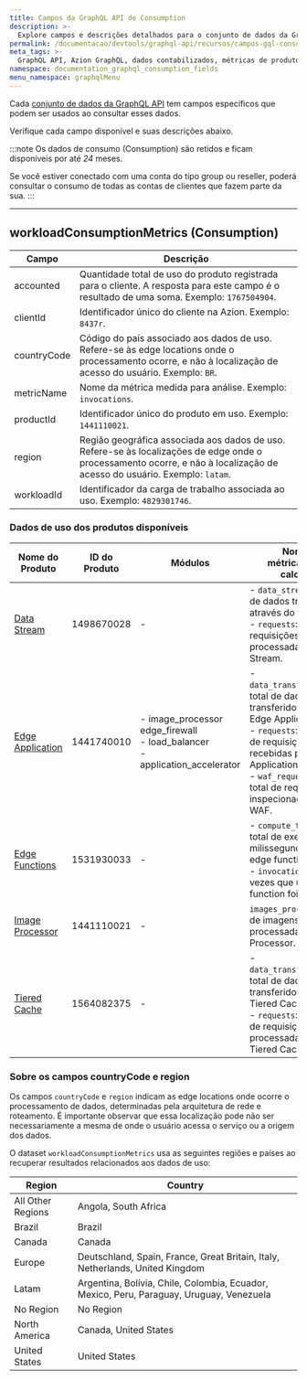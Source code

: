 ```yaml
---
title: Campos da GraphQL API de Consumption
description: >-
  Explore campos e descrições detalhados para o conjunto de dados da GraphQL API de Consumption, incluindo dados de uso de produtos Azion.
permalink: /documentacao/devtools/graphql-api/recursos/campos-gql-consumption/
meta_tags: >-
  GraphQL API, Azion GraphQL, dados contabilizados, métricas de produto, campos de conjunto de dados, consumo de conjunto de dados de API, API de dados de uso, consulta de dados
namespace: documentation_graphql_consumption_fields
menu_namespace: graphqlMenu
---
```


Cada [conjunto de dados da GraphQL API](/pt-br/documentacao/devtools/graphql-api/recursos/#conjuntos-de-dados) tem campos específicos que podem ser usados ao consultar esses dados.

Verifique cada campo disponível e suas descrições abaixo.

:::note
Os dados de consumo (Consumption) são retidos e ficam disponíveis por até *24* meses.

Se você estiver conectado com uma conta do tipo group ou reseller, poderá consultar o consumo de todas as contas de clientes que fazem parte da sua.
:::

---

## workloadConsumptionMetrics (Consumption)

| Campo        | Descrição |
|--------------|-----------|
| accounted    | Quantidade total de uso do produto registrada para o cliente. A resposta para este campo é o resultado de uma soma. Exemplo: `1767504904`. |
| clientId | Identificador único do cliente na Azion. Exemplo: `8437r`. |
| countryCode | Código do país associado aos dados de uso. Refere-se às edge locations onde o processamento ocorre, e não à localização de acesso do usuário. Exemplo: `BR`. |
| metricName   | Nome da métrica medida para análise. Exemplo: `invocations`. |
| productId | Identificador único do produto em uso. Exemplo: `1441110021`. |
| region | Região geográfica associada aos dados de uso. Refere-se às localizações de edge onde o processamento ocorre, e não à localização de acesso do usuário. Exemplo: `latam`. |
| workloadId | Identificador da carga de trabalho associada ao uso. Exemplo: `4829301746`. |

### Dados de uso dos produtos disponíveis

| Nome do Produto      | ID do Produto  | Módulos | Nome da métrica/Campo calculado |
|----------------------|----------------|------------------------------------------------|-----------------------------------|
| [Data Stream](/pt-br/documentacao/produtos/guias/consultar-dados-de-uso-data-stream-com-graphql/)          | 1498670028     | -                                            | - `data_streamed`: total de dados transmitidos através do Data Stream.<br/>- `requests`: total de requisições processadas pelo Data Stream. |
| [Edge Application](/pt-br/documentacao/produtos/guias/consultar-dados-de-uso-edge-application-com-graphql/)     | 1441740010     | - image_processor<br/>edge_firewall<br/>- load_balancer<br/>- application_accelerator  | - `data_transferred_total`: total de dados transferidos através do Edge Application.<br/>- `requests`: número total de requisições recebidas pelo Edge Application.<br/>- `waf_requests`: número total de requisições inspecionadas pelo WAF. |
| [Edge Functions](/pt-br/documentacao/produtos/guias/consultar-dados-de-uso-edge-functions-com-graphql/)      | 1531930033     | -                                            | - `compute_time`: tempo total de execução, em milissegundos, das edge functions.<br/>- `invocations`: total de vezes que uma edge function foi executada. |
| [Image Processor](/pt-br/documentacao/produtos/guias/consultar-dados-de-uso-image-processor-com-graphql/)      | 1441110021     | -                                            | `images_processed`: total de imagens processadas pelo Image Processor. |
| [Tiered Cache](/pt-br/documentacao/produtos/guias/consultar-dados-de-uso-tiered-cache-com-graphql/)         | 1564082375     | -                                            | - `data_transferred_total`: total de dados transferidos através do Tiered Cache.<br/>- `requests`: número total de requisições processadas pelo Tiered Cache. |

### Sobre os campos countryCode e region

Os campos `countryCode` e `region` indicam as edge locations onde ocorre o processamento de dados, determinadas pela arquitetura de rede e roteamento. É importante observar que essa localização pode não ser necessariamente a mesma de onde o usuário acessa o serviço ou a origem dos dados.

O dataset `workloadConsumptionMetrics` usa as seguintes regiões e países ao recuperar resultados relacionados aos dados de uso:

| Region | Country |
|---------------|-------------|
| All Other Regions | Angola, South Africa  |
| Brazil | Brazil |
| Canada | Canada |
| Europe | Deutschland, Spain, France, Great Britain, Italy, Netherlands, United Kingdom  |
| Latam  | Argentina, Bolívia, Chile, Colombia, Ecuador, Mexico, Peru, Paraguay, Uruguay, Venezuela |
| No Region | No Region |
| North America  | Canada, United States |
| United States | United States |